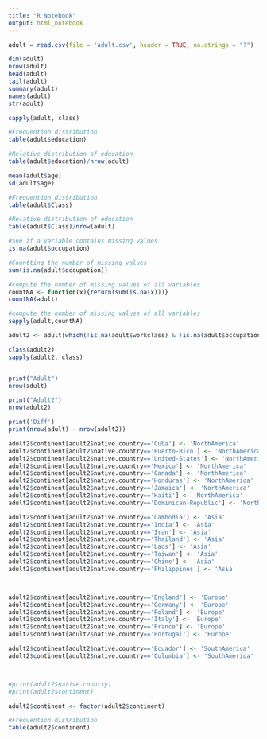 ```yaml
---
title: "R Notebook"
output: html_notebook
---
```


```r
adult = read.csv(file = 'adult.csv', header = TRUE, na.strings = "?")

dim(adult)
nrow(adult)
head(adult)
tail(adult)
summary(adult)
names(adult)
str(adult)
```


```r
sapply(adult, class)
```

```r
#Frequention distribution
table(adult$education)

```

```r
#Relative distribution of education
table(adult$education)/nrow(adult)
```

```r
mean(adult$age)
sd(adult$age)
```

```r
#Frequention distribution
table(adult$Class)
```

```r
#Relative distribution of education
table(adult$Class)/nrow(adult)
```

```r
#See if a variable contains missing values
is.na(adult$occupation)
```

```r
#Countting the number of missing values
sum(is.na(adult$occupation))
```
```r
#compute the number of missing values of all variables
countNA <- function(x){return(sum(is.na(x)))}
countNA(adult)
```
```r
#compute the number of missing values of all variables
sapply(adult,countNA)
```

```r
adult2 <- adult[which(!is.na(adult$workclass) & !is.na(adult$occupation) & !is.na(adult$native.country)),]

class(adult2)
sapply(adult2, class)


print("Adult")
nrow(adult)

print("Adult2")
nrow(adult2)

print('Diff')
print(nrow(adult) - nrow(adult2))
```

```r

adult2$continent[adult2$native.country=='Cuba'] <- 'NorthAmerica'
adult2$continent[adult2$native.country=='Puerto-Rico'] <- 'NorthAmerica'
adult2$continent[adult2$native.country=='United-States'] <- 'NorthAmerica'
adult2$continent[adult2$native.country=='Mexico'] <- 'NorthAmerica'
adult2$continent[adult2$native.country=='Canada'] <- 'NorthAmerica'
adult2$continent[adult2$native.country=='Honduras'] <- 'NorthAmerica'
adult2$continent[adult2$native.country=='Jamaica'] <- 'NorthAmerica'
adult2$continent[adult2$native.country=='Haiti'] <- 'NorthAmerica'
adult2$continent[adult2$native.country=='Dominican-Republic'] <- 'NorthAmerica'

adult2$continent[adult2$native.country=='Cambodia'] <- 'Asia'
adult2$continent[adult2$native.country=='India'] <- 'Asia'
adult2$continent[adult2$native.country=='Iran'] <- 'Asia'
adult2$continent[adult2$native.country=='Thailand'] <- 'Asia'
adult2$continent[adult2$native.country=='Laos'] <- 'Asia'
adult2$continent[adult2$native.country=='Taiwan'] <- 'Asia'
adult2$continent[adult2$native.country=='Chine'] <- 'Asia'
adult2$continent[adult2$native.country=='Philippines'] <- 'Asia'



adult2$continent[adult2$native.country=='England'] <- 'Europe'
adult2$continent[adult2$native.country=='Germany'] <- 'Europe'
adult2$continent[adult2$native.country=='Poland'] <- 'Europe'
adult2$continent[adult2$native.country=='Italy'] <- 'Europe'
adult2$continent[adult2$native.country=='France'] <- 'Europe'
adult2$continent[adult2$native.country=='Portugal'] <- 'Europe'

adult2$continent[adult2$native.country=='Ecuador'] <- 'SouthAmerica'
adult2$continent[adult2$native.country=='Columbia'] <- 'SouthAmerica'



#print(adult2$native.country)
#print(adult2$continent)

adult2$continent <- factor(adult2$continent)
```


```r
#Frequention distribution
table(adult2$continent)
```

